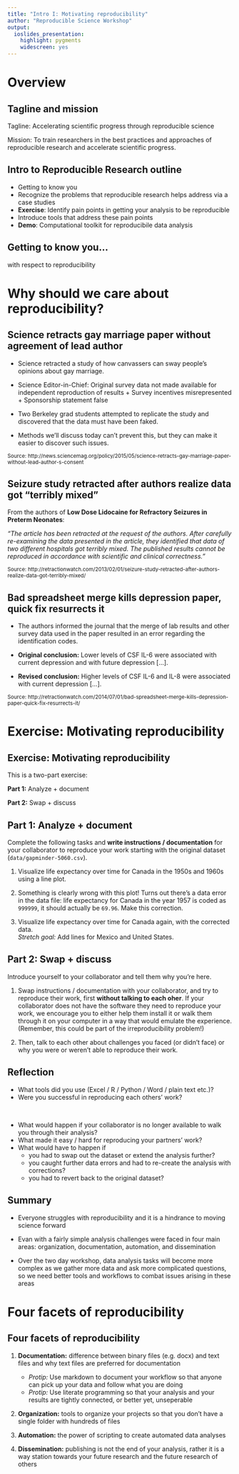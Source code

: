 ```yaml
---
title: "Intro I: Motivating reproducibility"
author: "Reproducible Science Workshop"
output:
  ioslides_presentation:
    highlight: pygments
    widescreen: yes
---
```


# Overview

## Tagline and mission

Tagline: Accelerating scientific progress through reproducible science

Mission: To train researchers in the best practices and approaches of 
reproducible research and accelerate scientific progress.


## Intro to Reproducible Research outline

- Getting to know you
- Recognize the problems that reproducible research helps address 
via a case studies
- **Exercise**: Identify pain points in getting your analysis to be reproducible
- Introduce tools that address these pain points
- **Demo**: Computational toolkit for reproducibile data analysis


## Getting to know you...

with respect to reproducibility



# Why should we care about reproducibility?

## Science retracts gay marriage paper without agreement of lead author

- Science retracted a study of how canvassers can sway people's opinions about 
gay marriage.

- Science Editor-in-Chief: Original survey data not made available for independent
reproduction of results + Survey incentives misrepresented + Sponsorship 
statement false

- Two Berkeley grad students attempted to replicate the study and discovered that 
the data must have been faked.

- Methods we'll discuss today can't prevent this, but they can make it easier to 
discover such issues.

<small>
Source: 
http://news.sciencemag.org/policy/2015/05/science-retracts-gay-marriage-paper-without-lead-author-s-consent
</small>


## Seizure study retracted after authors realize data got "terribly mixed"

From the authors of **Low Dose Lidocaine for Refractory Seizures in Preterm Neonates**:

*"The article has been retracted at the request of the authors. After carefully 
re-examining the data presented in the article, they identified that data of two 
different hospitals got terribly mixed. The published results cannot be reproduced in
accordance with scientific and clinical correctness."*

<small>
Source: http://retractionwatch.com/2013/02/01/seizure-study-retracted-after-authors-realize-data-got-terribly-mixed/
</small>


## Bad spreadsheet merge kills depression paper, quick fix resurrects it

- The authors informed the journal that the merge of lab results and other survey 
data used in the paper resulted in an error regarding the identification codes.

- **Original conclusion:** Lower levels of CSF IL-6 were associated with current 
depression and with future depression [...].

- **Revised conclusion:** Higher levels of CSF IL-6 and IL-8 were associated with 
current depression [...].

<small>
Source: 
http://retractionwatch.com/2014/07/01/bad-spreadsheet-merge-kills-depression-paper-quick-fix-resurrects-it/
</small>


# Exercise: Motivating reproducibility

## Exercise: Motivating reproducibility

This is a two-part exercise:

**Part 1:** Analyze + document

**Part 2:** Swap + discuss


## Part 1: Analyze + document

Complete the following tasks and **write instructions / documentation** for your 
collaborator to reproduce your work starting with the original dataset 
(`data/gapminder-5060.csv`).

1. Visualize life expectancy over time for Canada in the 1950s and 1960s using 
a line plot.

2. Something is clearly wrong with this plot! Turns out there's a data error 
in the data file: life expectancy for Canada in the year 1957 is coded
as `999999`, it should actually be `69.96`. Make this correction.

3. Visualize life expectancy over time for Canada again, with the corrected data.<br>
*Stretch goal:* Add lines for Mexico and United States.


## Part 2: Swap + discuss

Introduce yourself to your collaborator and tell them why you're here.

1. Swap instructions / documentation with your collaborator, and try to reproduce 
their work, first **without talking to each oher**. 
If your collaborator does not have the software they need to reproduce your work, we 
encourage you to either help them install it or walk them through it on your computer 
in a way that would emulate the experience. (Remember, this could be part of the 
irreproducibility problem!)

2. Then, talk to each other about challenges you faced (or didn't face) or why 
you were or weren't able to reproduce their work.


## Reflection

- What tools did you use (Excel / R / Python / Word / plain text etc.)?
- Were you successful in reproducing each others' work?

<br>

- What would happen if your collaborator is no longer available to walk you through 
their analysis?
- What made it easy / hard for reproducing your partners' work?
- What would have to happen if 
    - you had to swap out the dataset or extend the analysis further?
    - you caught further data errors and had to re-create the analysis
    with corrections?
    - you had to revert back to the original dataset?
    

## Summary

- Everyone struggles with reproducibility and it is a hindrance to moving 
science forward

- Evan with a fairly simple analysis challenges were faced in four main areas:
organization, documentation, automation, and dissemination

- Over the two day workshop, data analysis tasks will become more complex as we 
gather more data and ask more complicated questions, so we need better tools and 
workflows to combat issues arising in these areas

# Four facets of reproducibility

## Four facets of reproducibility

1. **Documentation:** difference between binary files (e.g. docx) and text files and
why text files are preferred for documentation
    - *Protip:* Use markdown to document your workflow so that anyone can pick up your
    data and follow what you are doing
    - *Protip:* Use literate programming so that your analysis and your results are
    tightly connected, or better yet, unseperable

2. **Organization:** tools to organize your projects so that you don't have a single 
folder with hundreds of files

3. **Automation:** the power of scripting to create automated data analyses

4. **Dissemination:** publishing is not the end of your analysis, rather it is a way 
station towards your future research and the future research of others